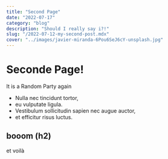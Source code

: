 ```yaml
---
title: "Second Page"
date: "2022-07-17"
category: "blog"
description: "Should I really say i?!"
slug: "/2022-07-12-my-second-post.mdx"
cover: "../images/javier-miranda-6Pou6SeJ6cY-unsplash.jpg"
---
```


# Seconde Page!

It is a Random Party again

- Nulla nec tincidunt tortor, 
- eu vulputate ligula. 
- Vestibulum sollicitudin sapien nec augue auctor, 
- et efficitur risus luctus. 

## booom (h2)

et voilà